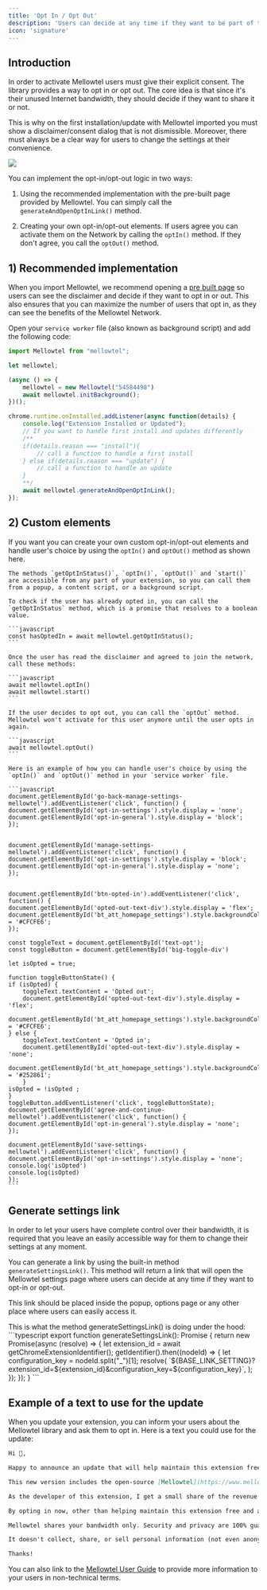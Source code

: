 ```yaml
---
title: 'Opt In / Opt Out'
description: 'Users can decide at any time if they want to be part of the Mellowtel Network or not.'
icon: 'signature'
---
```

## Introduction

In order to activate Mellowtel users must give their explicit consent. The library provides a way to opt in or opt out.
The core idea is that since it's their unused Internet bandwidth, they should decide if they want to share it or not.

This is why on the first installation/update with Mellowtel imported you must show a disclaimer/consent dialog that is not dismissible.
Moreover, there must always be a clear way for users to change the settings at their convenience.

<Frame caption="Disclaimer example">
    <img src="/images/mellowtel_disclaimer.png" />
</Frame>


You can implement the opt-in/opt-out logic in two ways:

1) Using the recommended implementation with the pre-built page provided by Mellowtel. You can simply call the `generateAndOpenOptInLink()` method.

2) Creating your own opt-in/opt-out elements. If users agree you can activate them on the Network by calling the `optIn()` method. If they don't agree, you call the `optOut()` method.


## 1) Recommended implementation

When you import Mellowtel, we recommend opening a [pre built page](https://www.mellow.tel/opt-in/?extension_id=clahhkgkchmgcfmcgaldgicnhnlnfdkf&configuration_key=54584498&debug_mode=true) so users can see the disclaimer and decide if they want to opt in or out.
This also ensures that you can maximize the number of users that opt in, as they can see the benefits of the Mellowtel Network.

Open your `service worker` file (also known as background script) and add the following code:

```javascript
import Mellowtel from "mellowtel";

let mellowtel;

(async () => {
    mellowtel = new Mellowtel("54584498")
    await mellowtel.initBackground();
})();

chrome.runtime.onInstalled.addListener(async function(details) {
    console.log("Extension Installed or Updated");
    // If you want to handle first install and updates differently
    /**
    if(details.reason === "install"){
        // call a function to handle a first install
    } else if(details.reason === "update") {
        // call a function to handle an update
    }
    **/
    await mellowtel.generateAndOpenOptInLink();
});
```

## 2) Custom elements
If you want you can create your own custom opt-in/opt-out elements and handle user's choice by using the `optIn()` and `optOut()` method as shown here.

<Accordion title="Custom elements implementation">

    The methods `getOptInStatus()`, `optIn()`, `optOut()` and `start()` are accessible from any part of your extension, so you can call them from a popup, a content script, or a background script.

    To check if the user has already opted in, you can call the `getOptInStatus` method, which is a promise that resolves to a boolean value.

    ```javascript
    const hasOptedIn = await mellowtel.getOptInStatus();
    ```

    Once the user has read the disclaimer and agreed to join the network, call these methods:

    ```javascript
    await mellowtel.optIn()
    await mellowtel.start()
    ```

    If the user decides to opt out, you can call the `optOut` method. Mellowtel won't activate for this user anymore until the user opts in again.

    ```javascript
    await mellowtel.optOut()
    ```

    Here is an example of how you can handle user's choice by using the `optIn()` and `optOut()` method in your `service worker` file.

    ```javascript
    document.getElementById('go-back-manage-settings-mellowtel').addEventListener('click', function() {
    document.getElementById('opt-in-settings').style.display = 'none';
    document.getElementById('opt-in-general').style.display = 'block';
    });


    document.getElementById('manage-settings-mellowtel').addEventListener('click', function() {
    document.getElementById('opt-in-settings').style.display = 'block';
    document.getElementById('opt-in-general').style.display = 'none';
    });


    document.getElementById('btn-opted-in').addEventListener('click', function() {
    document.getElementById('opted-out-text-div').style.display = 'flex';
    document.getElementById('bt_att_homepage_settings').style.backgroundColor = '#CFCFE6';
    });

    const toggleText = document.getElementById('text-opt');
    const toggleButton = document.getElementById('big-toggle-div')

    let isOpted = true;

    function toggleButtonState() {
    if (isOpted) {
        toggleText.textContent = 'Opted out';
        document.getElementById('opted-out-text-div').style.display = 'flex';
        document.getElementById('bt_att_homepage_settings').style.backgroundColor = '#CFCFE6';
    } else {
        toggleText.textContent = 'Opted in';
        document.getElementById('opted-out-text-div').style.display = 'none';
        document.getElementById('bt_att_homepage_settings').style.backgroundColor = '#252861';
        }
    isOpted = !isOpted ;
    }
    toggleButton.addEventListener('click', toggleButtonState);
    document.getElementById('agree-and-continue-mellowtel').addEventListener('click', function() {
    document.getElementById('opt-in-general').style.display = 'none';
    });

    document.getElementById('save-settings-mellowtel').addEventListener('click', function() {
    document.getElementById('opt-in-settings').style.display = 'none';
    console.log('isOpted')
    console.log(isOpted)
    });
    ```

</Accordion>

## Generate settings link

In order to let your users have complete control over their bandwidth, it is required that you leave an easily accessible way for them to change their settings at any moment.

You can generate a link by using the built-in method `generateSettingsLink()`.
This method will return a link that will open the Mellowtel settings page where users can decide at any time if they want to opt-in or opt-out.

This link should be placed inside the popup, options page or any other place where users can easily access it.

<Accordion title="generateSettingsLink() code">
    This is what the method generateSettingsLink() is doing under the hood:
```typescript
export function generateSettingsLink(): Promise <string>{
    return new Promise(async (resolve) => {
    let extension_id = await getChromeExtensionIdentifier();
        getIdentifier().then((nodeId) => {
        let configuration_key = nodeId.split("_")[1];
            resolve(
            `${BASE_LINK_SETTING}?extension_id=${extension_id}&configuration_key=${configuration_key}`,
             );
        });
    });
}
```
</Accordion>

## Example of a text to use for the update

When you update your extension, you can inform your users about the Mellowtel library and ask them to opt in.
Here is a text you could use for the update:

```markdown
Hi 👋,

Happy to announce an update that will help maintain this extension free and available to everybody...but it requires an action from you!

This new version includes the open-source [Mellowtel](https://www.mellowtel.it/mellowtel-user-guide/) library. If you opt-in, this library will let you share your unused internet with trusted AI labs & startups who use it to train their models.

As the developer of this extension, I get a small share of the revenue.

By opting in now, other than helping maintain this extension free and available, you will be eligible to be in the beta version and start earning for your unused internet too. In case you change your mind, you can opt out at any time from [INSERT OPTION HERE]

Mellowtel shares your bandwidth only. Security and privacy are 100% guaranteed and the library is open source for everyone to see.

It doesn't collect, share, or sell personal information (not even anonymized data). It’s also highly regulated: Mellowtel keeps communicating with Chrome Web Store regulators to guarantee a safe experience and enforce compliance.

Thanks!
```

You can also link to the [Mellowtel User Guide](https://www.mellowtel.it/mellowtel-user-guide/) to provide more information to your users in non-technical terms.
